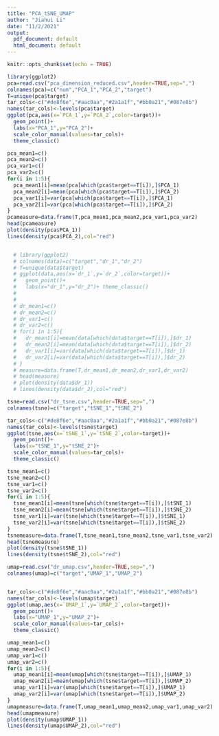 ```yaml
---
title: "PCA_tSNE_UMAP"
author: "Jiahui Li"
date: "11/2/2021"
output:
  pdf_document: default
  html_document: default
---
```


```r
knitr::opts_chunk$set(echo = TRUE)
```

```r
library(ggplot2)
pca=read.csv("pca_dimension_reduced.csv",header=TRUE,sep=",")
colnames(pca)=c("num","PCA_1","PCA_2","target")
T=unique(pca$target)
tar_cols<-c("#de8f6e","#aac0aa","#2a1a1f","#bb0a21","#087e8b")
names(tar_cols)<-levels(pca$target)
ggplot(pca,aes(x=`PCA_1`,y=`PCA_2`,color=target))+
  geom_point()+ 
  labs(x="PCA_1",y="PCA_2")+
  scale_color_manual(values=tar_cols)+ 
  theme_classic()

pca_mean1=c()
pca_mean2=c()
pca_var1=c()
pca_var2=c()
for(i in 1:5){
  pca_mean1[i]=mean(pca[which(pca$target==T[i]),]$PCA_1)
  pca_mean2[i]=mean(pca[which(pca$target==T[i]),]$PCA_2)
  pca_var1[i]=var(pca[which(pca$target==T[i]),]$PCA_1)
  pca_var2[i]=var(pca[which(pca$target==T[i]),]$PCA_2)
}
pcameasure=data.frame(T,pca_mean1,pca_mean2,pca_var1,pca_var2)
head(pcameasure)
plot(density(pca$PCA_1))
lines(density(pca$PCA_2),col="red")


  # library(ggplot2)
  # colnames(data)=c("target","dr_1","dr_2")
  # T=unique(data$target)
  # ggplot(data,aes(x=`dr_1`,y=`dr_2`,color=target))+
  #   geom_point()+ 
  #   labs(x="dr_1",y="dr_2")+ theme_classic()
  # 
  # 
  # dr_mean1=c()
  # dr_mean2=c()
  # dr_var1=c()
  # dr_var2=c()
  # for(i in 1:5){
  #   dr_mean1[i]=mean(data[which(data$target==T[i]),]$dr_1)
  #   dr_mean2[i]=mean(data[which(data$target==T[i]),]$dr_2)
  #   dr_var1[i]=var(data[which(data$target==T[i]),]$dr_1)
  #   dr_var2[i]=var(data[which(data$target==T[i]),]$dr_2)
  # }
  # measure=data.frame(T,dr_mean1,dr_mean2,dr_var1,dr_var2)
  # head(measure)
  # plot(density(data$dr_1))
  # lines(density(data$dr_2),col="red")
```

```r
tsne=read.csv("dr_tsne.csv",header=TRUE,sep=",")
colnames(tsne)=c("target","tSNE_1","tSNE_2")

tar_cols<-c("#de8f6e","#aac0aa","#2a1a1f","#bb0a21","#087e8b")
names(tar_cols)<-levels(tsne$target)
ggplot(tsne,aes(x=`tSNE_1`,y=`tSNE_2`,color=target))+
  geom_point()+ 
  labs(x="tSNE_1",y="tSNE_2")+
  scale_color_manual(values=tar_cols)+ 
  theme_classic()

tsne_mean1=c()
tsne_mean2=c()
tsne_var1=c()
tsne_var2=c()
for(i in 1:5){
  tsne_mean1[i]=mean(tsne[which(tsne$target==T[i]),]$tSNE_1)
  tsne_mean2[i]=mean(tsne[which(tsne$target==T[i]),]$tSNE_2)
  tsne_var1[i]=var(tsne[which(tsne$target==T[i]),]$tSNE_1)
  tsne_var2[i]=var(tsne[which(tsne$target==T[i]),]$tSNE_2)
}
tsnemeasure=data.frame(T,tsne_mean1,tsne_mean2,tsne_var1,tsne_var2)
head(tsnemeasure)
plot(density(tsne$tSNE_1))
lines(density(tsne$tSNE_2),col="red")
```



```r
umap=read.csv("dr_umap.csv",header=TRUE,sep=",")
colnames(umap)=c("target","UMAP_1","UMAP_2")


tar_cols<-c("#de8f6e","#aac0aa","#2a1a1f","#bb0a21","#087e8b")
names(tar_cols)<-levels(umap$target)
ggplot(umap,aes(x=`UMAP_1`,y=`UMAP_2`,color=target))+
  geom_point()+
  labs(x="UMAP_1",y="UMAP_2")+
  scale_color_manual(values=tar_cols)+ 
  theme_classic()

umap_mean1=c()
umap_mean2=c()
umap_var1=c()
umap_var2=c()
for(i in 1:5){
  umap_mean1[i]=mean(umap[which(tsne$target==T[i]),]$UMAP_1)
  umap_mean2[i]=mean(umap[which(tsne$target==T[i]),]$UMAP_2)
  umap_var1[i]=var(umap[which(tsne$target==T[i]),]$UMAP_1)
  umap_var2[i]=var(umap[which(tsne$target==T[i]),]$UMAP_2)
}
umapmeasure=data.frame(T,umap_mean1,umap_mean2,umap_var1,umap_var2)
head(umapmeasure)
plot(density(umap$UMAP_1))
lines(density(umap$UMAP_2),col="red")
```